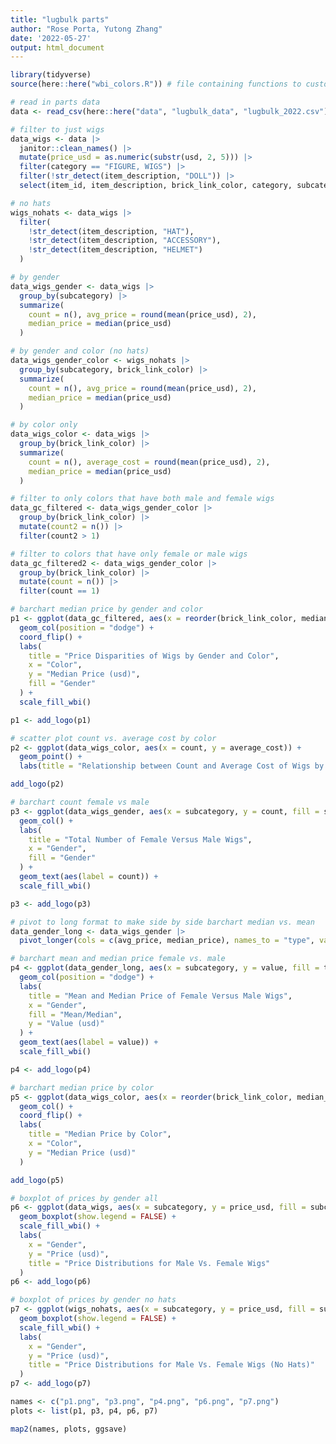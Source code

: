 ```yaml
---
title: "lugbulk parts"
author: "Rose Porta, Yutong Zhang"
date: '2022-05-27'
output: html_document
---
```


```r
library(tidyverse)
source(here::here("wbi_colors.R")) # file containing functions to customize colors
```

```r
# read in parts data
data <- read_csv(here::here("data", "lugbulk_data", "lugbulk_2022.csv"))

# filter to just wigs
data_wigs <- data |>
  janitor::clean_names() |>
  mutate(price_usd = as.numeric(substr(usd, 2, 5))) |>
  filter(category == "FIGURE, WIGS") |>
  filter(!str_detect(item_description, "DOLL")) |>
  select(item_id, item_description, brick_link_color, category, subcategory, price_usd, brick_set)

# no hats
wigs_nohats <- data_wigs |>
  filter(
    !str_detect(item_description, "HAT"),
    !str_detect(item_description, "ACCESSORY"),
    !str_detect(item_description, "HELMET")
  )

# by gender
data_wigs_gender <- data_wigs |>
  group_by(subcategory) |>
  summarize(
    count = n(), avg_price = round(mean(price_usd), 2),
    median_price = median(price_usd)
  )

# by gender and color (no hats)
data_wigs_gender_color <- wigs_nohats |>
  group_by(subcategory, brick_link_color) |>
  summarize(
    count = n(), avg_price = round(mean(price_usd), 2),
    median_price = median(price_usd)
  )

# by color only
data_wigs_color <- data_wigs |>
  group_by(brick_link_color) |>
  summarize(
    count = n(), average_cost = round(mean(price_usd), 2),
    median_price = median(price_usd)
  )

# filter to only colors that have both male and female wigs
data_gc_filtered <- data_wigs_gender_color |>
  group_by(brick_link_color) |>
  mutate(count2 = n()) |>
  filter(count2 > 1)

# filter to colors that have only female or male wigs
data_gc_filtered2 <- data_wigs_gender_color |>
  group_by(brick_link_color) |>
  mutate(count = n()) |>
  filter(count == 1)

# barchart median price by gender and color
p1 <- ggplot(data_gc_filtered, aes(x = reorder(brick_link_color, median_price), y = median_price, fill = subcategory)) +
  geom_col(position = "dodge") +
  coord_flip() +
  labs(
    title = "Price Disparities of Wigs by Gender and Color",
    x = "Color",
    y = "Median Price (usd)",
    fill = "Gender"
  ) +
  scale_fill_wbi()

p1 <- add_logo(p1)

# scatter plot count vs. average cost by color
p2 <- ggplot(data_wigs_color, aes(x = count, y = average_cost)) +
  geom_point() +
  labs(title = "Relationship between Count and Average Cost of Wigs by Color")

add_logo(p2)

# barchart count female vs male
p3 <- ggplot(data_wigs_gender, aes(x = subcategory, y = count, fill = subcategory)) +
  geom_col() +
  labs(
    title = "Total Number of Female Versus Male Wigs",
    x = "Gender",
    fill = "Gender"
  ) +
  geom_text(aes(label = count)) +
  scale_fill_wbi()

p3 <- add_logo(p3)

# pivot to long format to make side by side barchart median vs. mean
data_gender_long <- data_wigs_gender |>
  pivot_longer(cols = c(avg_price, median_price), names_to = "type", values_to = "value")

# barchart mean and median price female vs. male
p4 <- ggplot(data_gender_long, aes(x = subcategory, y = value, fill = type)) +
  geom_col(position = "dodge") +
  labs(
    title = "Mean and Median Price of Female Versus Male Wigs",
    x = "Gender",
    fill = "Mean/Median",
    y = "Value (usd)"
  ) +
  geom_text(aes(label = value)) +
  scale_fill_wbi()

p4 <- add_logo(p4)

# barchart median price by color
p5 <- ggplot(data_wigs_color, aes(x = reorder(brick_link_color, median_price), y = median_price)) +
  geom_col() +
  coord_flip() +
  labs(
    title = "Median Price by Color",
    x = "Color",
    y = "Median Price (usd)"
  )

add_logo(p5)

# boxplot of prices by gender all
p6 <- ggplot(data_wigs, aes(x = subcategory, y = price_usd, fill = subcategory)) +
  geom_boxplot(show.legend = FALSE) +
  scale_fill_wbi() +
  labs(
    x = "Gender",
    y = "Price (usd)",
    title = "Price Distributions for Male Vs. Female Wigs"
  )
p6 <- add_logo(p6)

# boxplot of prices by gender no hats
p7 <- ggplot(wigs_nohats, aes(x = subcategory, y = price_usd, fill = subcategory)) +
  geom_boxplot(show.legend = FALSE) +
  scale_fill_wbi() +
  labs(
    x = "Gender",
    y = "Price (usd)",
    title = "Price Distributions for Male Vs. Female Wigs (No Hats)"
  )
p7 <- add_logo(p7)
```

```r
names <- c("p1.png", "p3.png", "p4.png", "p6.png", "p7.png")
plots <- list(p1, p3, p4, p6, p7)

map2(names, plots, ggsave)
```
